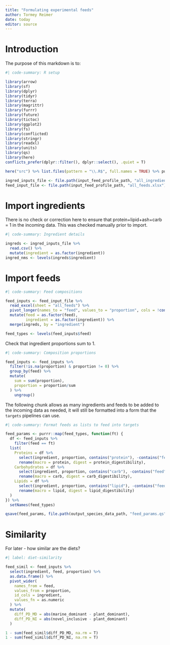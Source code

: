 ```yaml
---
title: "Formulating experimental feeds"
author: Tormey Reimer
date: today
editor: source
---
```


# Introduction

The purpose of this markdown is to:

```r
#| code-summary: R setup

library(arrow)
library(sf)
library(dplyr)
library(tidyr)
library(terra)
library(magrittr)
library(furrr)
library(future)
library(tictoc)
library(ggplot2)
library(fs)
library(conflicted)
library(stringr)
library(readxl)
library(units)
library(qs)
library(here)
conflicts_prefer(dplyr::filter(), dplyr::select(), .quiet = T)

here("src") %>% list.files(pattern = "\\.R$", full.names = TRUE) %>% purrr::walk(source)

ingred_inputs_file <- file.path(input_feed_profile_path, "all_ingredients.csv")
feed_input_file <- file.path(input_feed_profile_path, "all_feeds.xlsx")
```

# Import ingredients

There is no check or correction here to ensure that protein+lipid+ash+carb = 1 in the incoming data. This was checked manually prior to import. 

``` r
#| code-summary: Ingredient details

ingreds <- ingred_inputs_file %>% 
  read.csv() %>% 
  mutate(ingredient = as.factor(ingredient))
ingred_nms <- levels(ingreds$ingredient)
```

# Import feeds

``` r
#| code-summary: Feed compositions

feed_inputs <- feed_input_file %>% 
  read_excel(sheet = "all_feeds") %>% 
  pivot_longer(names_to = "feed", values_to = "proportion", cols = !contains(c("ingredient", "category"))) %>% 
  mutate(feed = as.factor(feed),
         ingredient = as.factor(ingredient)) %>% 
  merge(ingreds, by = "ingredient")

feed_types <- levels(feed_inputs$feed)
```

Check that ingredient proportions sum to 1.

```r
#| code-summary: Composition proportions

feed_inputs <- feed_inputs %>% 
  filter(!is.na(proportion) & proportion != 0) %>% 
  group_by(feed) %>% 
  mutate(
    sum = sum(proportion),
    proportion = proportion/sum
  ) %>% 
    ungroup()
```

The following chunk allows as many ingredients and feeds to be added to the incoming data as needed, it will still be formatted into a form that the `targets` pipelines can use. 

```r
#| code-summary: Format feeds as lists to feed into targets

feed_params <- purrr::map(feed_types, function(ft) {
  df <- feed_inputs %>% 
    filter(feed == ft) 
  list(
    Proteins = df %>% 
      select(ingredient, proportion, contains("protein"), -contains("feed")) %>%
      rename(macro = protein, digest = protein_digestibility),
    Carbohydrates = df %>% 
      select(ingredient, proportion, contains("carb"), -contains("feed")) %>%
      rename(macro = carb, digest = carb_digestibility),
    Lipids = df %>% 
      select(ingredient, proportion, contains("lipid"), -contains("feed")) %>%
      rename(macro = lipid, digest = lipid_digestibility)
  )
}) %>% 
  setNames(feed_types)
```

```r
qsave(feed_params, file.path(output_species_data_path, "feed_params.qs"))
```

# Similarity

For later - how similar are the diets?

```r
#| label: diet-similarity

feed_simil <- feed_inputs %>% 
  select(ingredient, feed, proportion) %>% 
  as.data.frame() %>% 
  pivot_wider(
    names_from = feed,
    values_from = proportion,
    id_cols = ingredient,
    values_fn = as.numeric
  ) %>% 
  mutate(
    diff_PD_MD = abs(marine_dominant - plant_dominant),
    diff_PD_NI = abs(novel_inclusive - plant_dominant)
  )

1 - sum(feed_simil$diff_PD_MD, na.rm = T)
1 - sum(feed_simil$diff_PD_NI, na.rm = T)
```
